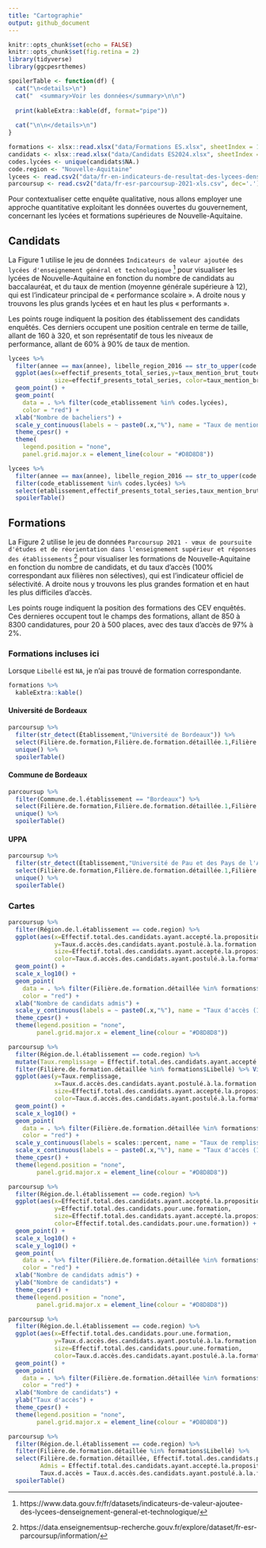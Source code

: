 ```yaml
---
title: "Cartographie"
output: github_document
---
```


```r
knitr::opts_chunk$set(echo = FALSE)
knitr::opts_chunk$set(fig.retina = 2)
library(tidyverse)
library(ggcpesrthemes)

spoilerTable <- function(df) {
  cat("\n<details>\n")
  cat("  <summary>Voir les données</summary>\n\n")
  
  print(kableExtra::kable(df, format="pipe"))
  
  cat("\n\n</details>\n")
}

formations <- xlsx::read.xlsx("data/Formations ES.xlsx", sheetIndex = 1)
candidats <- xlsx::read.xlsx("data/Candidats ES2024.xlsx", sheetIndex = 1)
codes.lycées <- unique(candidats$NA.)
code.region <- "Nouvelle-Aquitaine"
lycees <- read.csv2("data/fr-en-indicateurs-de-resultat-des-lycees-denseignement-general-et-technologique.csv", dec='.')
parcoursup <- read.csv2("data/fr-esr-parcoursup-2021-xls.csv", dec='.')
```


Pour contextualiser cette enquête qualitative, nous allons employer une approche
quantitative exploitant les données ouvertes du gouvernement, concernant les lycées
et formations supérieures de Nouvelle-Aquitaine.

## Candidats

La Figure 1 utilise le jeu de données `Indicateurs de valeur ajoutée des lycées d'enseignement général et technologique`
^[https://www.data.gouv.fr/fr/datasets/indicateurs-de-valeur-ajoutee-des-lycees-denseignement-general-et-technologique/] 
pour visualiser les lycées de Nouvelle-Aquitaine en fonction du nombre de candidats au baccalauréat,
et du taux de mention (moyenne générale supérieure à 12), qui est l'indicateur 
principal de « performance scolaire ».
A droite nous y trouvons les plus grands lycées et en haut les plus « performants ». 

Les points rouge indiquent la position des établissement des candidats enquêtés. 
Ces derniers occupent une position centrale en terme de taille, allant de 160 à 320,
et son représentatif de tous les niveaux de performance, allant de 60% à 90% de taux
de mention.


```r
lycees %>% 
  filter(annee == max(annee), libelle_region_2016 == str_to_upper(code.region)) %>%
  ggplot(aes(x=effectif_presents_total_series,y=taux_mention_brut_toutes_series, 
             size=effectif_presents_total_series, color=taux_mention_brut_toutes_series)) +
  geom_point() +
  geom_point(
    data = . %>% filter(code_etablissement %in% codes.lycées),
    color = "red") +
  xlab("Nombre de bacheliers") +
  scale_y_continuous(labels = ~ paste0(.x,"%"), name = "Taux de mention") +
  theme_cpesr() +
  theme(
    legend.position = "none",
    panel.grid.major.x = element_line(colour = "#D8D8D8"))
```

```r
lycees %>% 
  filter(annee == max(annee), libelle_region_2016 == str_to_upper(code.region)) %>%
  filter(code_etablissement %in% codes.lycées) %>%
  select(etablissement,effectif_presents_total_series,taux_mention_brut_toutes_series,everything()) %>%
  spoilerTable()
```

## Formations

La Figure 2 utilise le jeu de données `Parcoursup 2021 - vœux de poursuite d'études et de réorientation dans l'enseignement supérieur et réponses des établissements`
^[https://data.enseignementsup-recherche.gouv.fr/explore/dataset/fr-esr-parcoursup/information/] 
pour visualiser les formations de Nouvelle-Aquitaine en fonction du nombre de candidats,
et du taux d'accès (100% correspondant aux filières non sélectives), qui est l'indicateur 
officiel de sélectivité.
A droite nous y trouvons les plus grandes formation et en haut les plus difficiles d'accès. 

Les points rouge indiquent la position des formations des CEV enquêtés. 
Ces dernieres occupent tout le champs des formations, allant de 850 à 8300 candidatures, pour 20 à 500 places, avec des taux d'accès de 97% à 2%.

### Formations incluses ici 

Lorsque `Libellé` est `NA`, je n'ai pas trouvé de formation correspondante.

```r
formations %>%
  kableExtra::kable()
```

#### Université de Bordeaux

```r
parcoursup %>% 
  filter(str_detect(Établissement,"Université de Bordeaux")) %>%
  select(Filière.de.formation,Filière.de.formation.détaillée.1,Filière.de.formation.détaillée,Code.UAI.de.l.établissement) %>% 
  unique() %>% 
  spoilerTable()
```

#### Commune de Bordeaux

```r
parcoursup %>% 
  filter(Commune.de.l.établissement == "Bordeaux") %>%
  select(Filière.de.formation,Filière.de.formation.détaillée.1,Filière.de.formation.détaillée,Code.UAI.de.l.établissement) %>% 
  unique() %>% 
  spoilerTable()
```


#### UPPA

```r
parcoursup %>% 
  filter(str_detect(Établissement,"Université de Pau et des Pays de l'Adour")) %>%
  select(Filière.de.formation,Filière.de.formation.détaillée.1,Filière.de.formation.détaillée,Code.UAI.de.l.établissement) %>% 
  unique() %>% 
  spoilerTable()
```

### Cartes


```r
parcoursup %>% 
  filter(Région.de.l.établissement == code.region) %>%
  ggplot(aes(x=Effectif.total.des.candidats.ayant.accepté.la.proposition.de.l.établissement..admis.,
             y=Taux.d.accès.des.candidats.ayant.postulé.à.la.formation..ratio.entre.le.dernier.appelé.et.le.nombre.vœux.PP., 
             size=Effectif.total.des.candidats.ayant.accepté.la.proposition.de.l.établissement..admis.,
             color=Taux.d.accès.des.candidats.ayant.postulé.à.la.formation..ratio.entre.le.dernier.appelé.et.le.nombre.vœux.PP.)) +
  geom_point() +
  scale_x_log10() +
  geom_point(
    data = . %>% filter(Filière.de.formation.détaillée %in% formations$Libellé),
    color = "red") +
  xlab("Nombre de candidats admis") +
  scale_y_continuous(labels = ~ paste0(.x,"%"), name = "Taux d'accès (100% = non sélectif)") +
  theme_cpesr() +
  theme(legend.position = "none", 
        panel.grid.major.x = element_line(colour = "#D8D8D8"))
```

```r
parcoursup %>% 
  filter(Région.de.l.établissement == code.region) %>%
  mutate(Taux.remplissage = Effectif.total.des.candidats.ayant.accepté.la.proposition.de.l.établissement..admis. / Capacité.de.l.établissement.par.formation ) %>% 
  filter(Filière.de.formation.détaillée %in% formations$Libellé) %>% View()
  ggplot(aes(y=Taux.remplissage,
             x=Taux.d.accès.des.candidats.ayant.postulé.à.la.formation..ratio.entre.le.dernier.appelé.et.le.nombre.vœux.PP., 
             size=Effectif.total.des.candidats.ayant.accepté.la.proposition.de.l.établissement..admis.,
             color=Taux.d.accès.des.candidats.ayant.postulé.à.la.formation..ratio.entre.le.dernier.appelé.et.le.nombre.vœux.PP.)) +
  geom_point() +
  scale_x_log10() +
  geom_point(
    data = . %>% filter(Filière.de.formation.détaillée %in% formations$Libellé),
    color = "red") +
  scale_y_continuous(labels = scales::percent, name = "Taux de remplissage (admis / places)") +
  scale_x_continuous(labels = ~ paste0(.x,"%"), name = "Taux d'accès (100% = non sélectif)") +
  theme_cpesr() +
  theme(legend.position = "none", 
        panel.grid.major.x = element_line(colour = "#D8D8D8"))
```


```r
parcoursup %>% 
  filter(Région.de.l.établissement == code.region) %>%
  ggplot(aes(x=Effectif.total.des.candidats.ayant.accepté.la.proposition.de.l.établissement..admis.,
             y=Effectif.total.des.candidats.pour.une.formation, 
             size=Effectif.total.des.candidats.ayant.accepté.la.proposition.de.l.établissement..admis.,
             color=Effectif.total.des.candidats.pour.une.formation)) +
  geom_point() +
  scale_x_log10() +
  scale_y_log10() +
  geom_point(
    data = . %>% filter(Filière.de.formation.détaillée %in% formations$Libellé),
    color = "red") +
  xlab("Nombre de candidats admis") +
  ylab("Nombre de candidats") +
  theme_cpesr() +
  theme(legend.position = "none", 
        panel.grid.major.x = element_line(colour = "#D8D8D8"))
```

```r
parcoursup %>% 
  filter(Région.de.l.établissement == code.region) %>%
  ggplot(aes(x=Effectif.total.des.candidats.pour.une.formation,
             y=Taux.d.accès.des.candidats.ayant.postulé.à.la.formation..ratio.entre.le.dernier.appelé.et.le.nombre.vœux.PP., 
             size=Effectif.total.des.candidats.pour.une.formation,
             color=Taux.d.accès.des.candidats.ayant.postulé.à.la.formation..ratio.entre.le.dernier.appelé.et.le.nombre.vœux.PP.)) +
  geom_point() +
  geom_point(
    data = . %>% filter(Filière.de.formation.détaillée %in% formations$Libellé),
    color = "red") +
  xlab("Nombre de candidats") +
  ylab("Taux d'accès") +
  theme_cpesr() +
  theme(legend.position = "none", 
        panel.grid.major.x = element_line(colour = "#D8D8D8"))
```

```r
parcoursup %>% 
  filter(Région.de.l.établissement == code.region) %>%
  filter(Filière.de.formation.détaillée %in% formations$Libellé) %>%
  select(Filière.de.formation.détaillée, Effectif.total.des.candidats.pour.une.formation, 
         Admis = Effectif.total.des.candidats.ayant.accepté.la.proposition.de.l.établissement..admis.,
         Taux.d.accès = Taux.d.accès.des.candidats.ayant.postulé.à.la.formation..ratio.entre.le.dernier.appelé.et.le.nombre.vœux.PP., everything()) %>%
  spoilerTable()
```